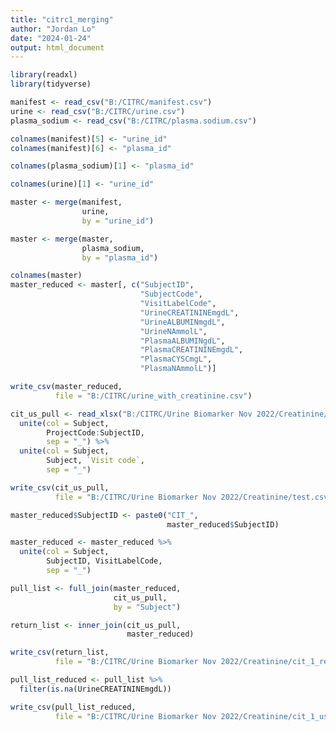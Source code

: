 ```yaml
---
title: "citrc1_merging"
author: "Jordan Lo"
date: "2024-01-24"
output: html_document
---
```


```r
library(readxl)
library(tidyverse)
```

```r
manifest <- read_csv("B:/CITRC/manifest.csv")
urine <- read_csv("B:/CITRC/urine.csv")
plasma_sodium <- read_csv("B:/CITRC/plasma.sodium.csv")
```

```r
colnames(manifest)[5] <- "urine_id"
colnames(manifest)[6] <- "plasma_id"

colnames(plasma_sodium)[1] <- "plasma_id"

colnames(urine)[1] <- "urine_id"

master <- merge(manifest,
                urine,
                by = "urine_id")

master <- merge(master,
                plasma_sodium,
                by = "plasma_id")

colnames(master)
master_reduced <- master[, c("SubjectID",
                             "SubjectCode",
                             "VisitLabelCode",
                             "UrineCREATININEmgdL",
                             "UrineALBUMINmgdL",
                             "UrineNAmmolL",
                             "PlasmaALBUMINgdL",
                             "PlasmaCREATININEmgdL",
                             "PlasmaCYSCmgL",
                             "PlasmaNAmmolL")]

write_csv(master_reduced,
          file = "B:/CITRC/urine_with_creatinine.csv")
```

```r
cit_us_pull <- read_xlsx("B:/CITRC/Urine Biomarker Nov 2022/Creatinine/CIT US pull.xlsx") %>%
  unite(col = Subject,
        ProjectCode:SubjectID,
        sep = "_") %>%
  unite(col = Subject,
        Subject, `Visit code`,
        sep = "_")

write_csv(cit_us_pull,
          file = "B:/CITRC/Urine Biomarker Nov 2022/Creatinine/test.csv")

master_reduced$SubjectID <- paste0("CIT_", 
                                   master_reduced$SubjectID)

master_reduced <- master_reduced %>%
  unite(col = Subject,
        SubjectID, VisitLabelCode,
        sep = "_")

pull_list <- full_join(master_reduced,
                       cit_us_pull,
                       by = "Subject")

return_list <- inner_join(cit_us_pull,
                          master_reduced)

write_csv(return_list,
          file = "B:/CITRC/Urine Biomarker Nov 2022/Creatinine/cit_1_return_list.csv")

pull_list_reduced <- pull_list %>%
  filter(is.na(UrineCREATININEmgdL))

write_csv(pull_list_reduced,
          file = "B:/CITRC/Urine Biomarker Nov 2022/Creatinine/cit_1_us_pull.csv")
```

